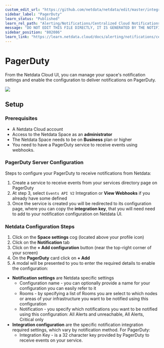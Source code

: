 ```yaml
---
custom_edit_url: "https://github.com/netdata/netdata/edit/master/integrations/cloud-notifications/metadata.yaml"
sidebar_label: "PagerDuty"
learn_status: "Published"
learn_rel_path: "Alerting/Notifications/Centralized Cloud Notifications"
message: "DO NOT EDIT THIS FILE DIRECTLY, IT IS GENERATED BY THE NOTIFICATION'S metadata.yaml FILE"
sidebar_position: "802086"
learn_link: "https://learn.netdata.cloud/docs/alerting/notifications/centralized-cloud-notifications/pagerduty"
---
```



# PagerDuty

From the Netdata Cloud UI, you can manage your space's notification settings and enable the configuration to deliver notifications on PagerDuty.


<img src="https://img.shields.io/badge/maintained%20by-Netdata-%2300ab44" />

## Setup

### Prerequisites
- A Netdata Cloud account
- Access to the Netdata Space as an **administrator**
- The Netdata Space needs to be on **Business** plan or higher
- You need to have a PagerDuty service to receive events using webhooks.


### PagerDuty Server Configuration
Steps to configure your PagerDuty to receive notifications from Netdata:

1. Create a service to receive events from your services directory page on PagerDuty
2. At step 3, select `Events API V2` Integration or **View Webhooks** if you already have some defined
3. Once the service is created you will be redirected to its configuration page, where you can copy the **integration key**, that you will need need to add to your notification configuration on Netdata UI.

### Netdata Configuration Steps

1. Click on the **Space settings** cog (located above your profile icon)
2. Click on the **Notification** tab
3. Click on the **+ Add configuration** button (near the top-right corner of your screen)
4. On the **PagerDuty** card click on **+ Add**
5. A modal will be presented to you to enter the required details to enable the configuration:
  * **Notification settings** are Netdata specific settings
    - Configuration name - you can optionally provide a name for your configuration you can easily refer to it
    - Rooms - by specifying a list of Rooms you are select to which nodes or areas of your infrastructure you want to be notified using this configuration
    - Notification - you specify which notifications you want to be notified using this configuration: All Alerts and unreachable, All Alerts, Critical only
  * **Integration configuration** are the specific notification integration required settings, which vary by notification method. For PagerDuty:
    - Integration Key - is a 32 character key provided by PagerDuty to receive events on your service.


